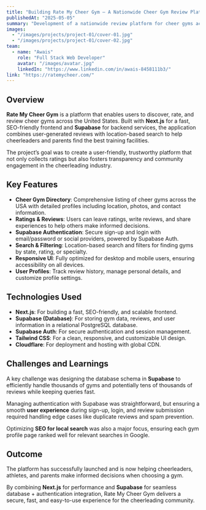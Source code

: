 ```yaml
---
title: "Building Rate My Cheer Gym – A Nationwide Cheer Gym Review Platform"
publishedAt: "2025-05-05"
summary: "Development of a nationwide review platform for cheer gyms across the USA, built with Next.js and powered by Supabase for database and authentication."
images:
  - "/images/projects/project-01/cover-01.jpg"
  - "/images/projects/project-01/cover-02.jpg"
team:
  - name: "Awais"
    role: "Full Stack Web Developer"
    avatar: "/images/avatar.jpg"
    linkedIn: "https://www.linkedin.com/in/awais-8458111b3/"
link: "https://ratemycheer.com/"
---
```


## Overview

**Rate My Cheer Gym** is a platform that enables users to discover, rate, and review cheer gyms across the United States. Built with **Next.js** for a fast, SEO-friendly frontend and **Supabase** for backend services, the application combines user-generated reviews with location-based search to help cheerleaders and parents find the best training facilities.

The project’s goal was to create a user-friendly, trustworthy platform that not only collects ratings but also fosters transparency and community engagement in the cheerleading industry.

## Key Features

- **Cheer Gym Directory**: Comprehensive listing of cheer gyms across the USA with detailed profiles including location, photos, and contact information.
- **Ratings & Reviews**: Users can leave ratings, write reviews, and share experiences to help others make informed decisions.
- **Supabase Authentication**: Secure sign-up and login with email/password or social providers, powered by Supabase Auth.
- **Search & Filtering**: Location-based search and filters for finding gyms by state, rating, or specialty.
- **Responsive UI**: Fully optimized for desktop and mobile users, ensuring accessibility on all devices.
- **User Profiles**: Track review history, manage personal details, and customize profile settings.

## Technologies Used

- **Next.js**: For building a fast, SEO-friendly, and scalable frontend.
- **Supabase (Database)**: For storing gym data, reviews, and user information in a relational PostgreSQL database.
- **Supabase Auth**: For secure authentication and session management.
- **Tailwind CSS**: For a clean, responsive, and customizable UI design.
- **Cloudflare**: For deployment and hosting with global CDN.

## Challenges and Learnings

A key challenge was designing the database schema in **Supabase** to efficiently handle thousands of gyms and potentially tens of thousands of reviews while keeping queries fast.  

Managing authentication with Supabase was straightforward, but ensuring a smooth **user experience** during sign-up, login, and review submission required handling edge cases like duplicate reviews and spam prevention.  

Optimizing **SEO for local search** was also a major focus, ensuring each gym profile page ranked well for relevant searches in Google.

## Outcome

The platform has successfully launched and is now helping cheerleaders, athletes, and parents make informed decisions when choosing a gym.  

By combining **Next.js** for performance and **Supabase** for seamless database + authentication integration, Rate My Cheer Gym delivers a secure, fast, and easy-to-use experience for the cheerleading community.
